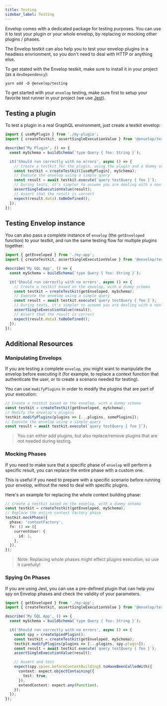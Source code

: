 ```yaml
---
title: Testing
sidebar_label: Testing
---
```


Envelop comes with a dedicated package for testing purposes. You can use it to test your plugin or your whole envelop, by replacing or mocking other plugins / phases.

The Envelop testkit can also help you to test your envelop plugins in a headless envrionment, so you don't need to deal with HTTP or anything else.

To get stated with the Envelop testkit, make sure to install it in your project (as a `devDependency`):

    yarn add -D @envelop/testing

To get started with your `envelop` testing, make sure first to setup your favorite test runner in your project (we use [Jest](https://jestjs.io/)).

## Testing a plugin

To test a plugin in a real GraphQL environment, just create a testkit envelop:

```ts
import { useMyPlugin } from './my-plugin';
import { createTestkit, assertSingleExecutionValue } from '@envelop/testing';

describe('My Plugin', () => {
  const mySchema = buildSchema(`type Query { foo: String }`);

  it('Should run correctly with no errors', async () => {
    // Create a testkit for the plugin, using the plugin and a dummy schema
    const testkit = createTestkit([useMyPlugin], mySchema);
    // Execute the envelop using a simple query
    const result = await testkit.execute(`query testQuery { foo }`);
    // During tests, it's simpler to assume you are dealing with a non-stream responses
    assertSingleExecutionValue(result);
    // Assert that the result is correct
    expect(result.data).toBeDefined();
  });
});
```

## Testing Envelop instance

You can also pass a complete instance of `envelop` (the `getEnveloped` function) to your testkit, and run the same testing flow for multiple plugins together:

```ts
import { getEnveloped } from './my-app';
import { createTestkit, assertSingleExecutionValue } from '@envelop/testing';

describe('My GQL App', () => {
  const mySchema = buildSchema(`type Query { foo: String }`);

  it('Should run correctly with no errors', async () => {
    // Create a testkit based on the envelop, with a dummy schema
    const testkit = createTestkit(getEnveloped, mySchema);
    // Execute the envelop using a simple query
    const result = await testkit.execute(`query testQuery { foo }`);
    // During tests, it's simpler to assume you are dealing with a non-stream responses
    assertSingleExecutionValue(result);
    // Assert that the result is correct
    expect(result.data).toBeDefined();
  });
});
```

## Additional Resources

### Manipulating Envelops

If you are testing a complete `envelop`, you might want to manipulate the envelop before executing it (for example, to replace a context function that authenticate the user, or to create a scenario needed for testing).

You can use `modifyPlugins` in order to modify the plugins that are part of your execution:

```ts
// Create a testkit based on the envelop, with a dummy schema
const testkit = createTestkit(getEnveloped, mySchema);
// Modify the envelop's plugins
testkit.modifyPlugins(plugins => [...plugins, somePlugins]);
// Execute the envelop using a simple query
const result = await testkit.execute(`query testQuery { foo }`);
```

> You can either add plugins, but also replace/remove plugins that are not needed during testing.

### Mocking Phases

If you need to make sure that a specific phase of `envelop` will perform a specific result, you can replace the entire phase with a custom one.

This is useful if you need to prepare with a specific scenario before running your envelop, without the need to deal with specific plugins.

Here's an example for replacing the whole context building phase:

```ts
// Create a testkit based on the envelop, with a dummy schema
const testkit = createTestkit(getEnveloped, mySchema);
// Replace the entire context factory phase
testkit.mockPhase({
  phase: 'contextFactory',
  fn: () => ({
    currentUser: {
      id: 1,
    },
  }),
});
```

> Note: Replacing whole phases might effect plugins execution, so use it carefully!

### Spying On Phases

If you are using Jest, you can use a pre-defined plugin that can help you spy on Envelop phases and check the validity of your parameters.

```ts
import { getEnveloped } from './my-app';
import { createTestkit, assertSingleExecutionValue } from '@envelop/testing';

describe('My GQL App', () => {
  const mySchema = buildSchema(`type Query { foo: String }`);

  it('Should run correctly with no errors', async () => {
    const spy = createSpiedPlugin();
    const testkit = createTestkit(getEnveloped, mySchema);
    testkit.modifyPlugins(plugins => [...plugins, spy.plugin]);
    const result = await testkit.execute(`query testQuery { foo }`);
    assertSingleExecutionValue(result);

    // Assert and test
    expect(spy.spies.beforeContextBuilding).toHaveBeenCalledWith({
      context: expect.objectContaining({
        test: true,
      }),
      extendContext: expect.any(Function),
    });
  });
});
```
